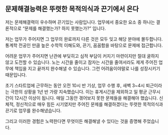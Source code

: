 ## 문제해결능력은 뚜렷한 목적의식과 끈기에서 온다

저는 문제해결력이 우수하며 끈기있는 사람입니다.
업무에서 중요한 요소 중 하나는 결론적으로 “문제를 해결했는가? 하지 못했는가?” 입니다.

저는 업무가 주어지면 그 업무의 완료까지 다른 것은 모두 잊고 해당 분야에 몰두합니다.
통계학 전공인 만큼 높은 수학적 이해도와, 끈기, 꼼꼼함을 바탕으로 문제에 접근합니다.

어려운 업무가 주어지면 난관에 부딪히고 심적 부담이 커지기 마련이지만 절대 굴하지 않고 도전할 수 있습니다.
노는 시간을 줄이고 잠자는 시간을 줄여서라도 제게 주어진 업무에 책임을 지고 끝까지 완수해낼 수 있습니다.
그런 어려움이야말로 나를 성장시키기 때문입니다.

초기 스타트업에 근무하는 동안 오전 10시 반 기상, 업무 수행 후, 새벽 3~4시 퇴근이라는 극한의 상황을 1년 반 가량 지속했습니다.
이는 휴게시간을 제외하고 일 평균 근무시간이 12시간 이상이 됩니다.
매일 그동안 겪어보지 못한 문제들을 해결해야 했습니다.
신체적, 정신적으로 매우 힘든 시기였지만 주어진 문제를 해결하겠다는 뚜렷한 목적의식과 끈기로 업무를 완수해냈습니다.

그리고 이러한 경험은 노력한다면 무엇이든 해결해낼 수 있다는 것을 증명해 주었습니다.
